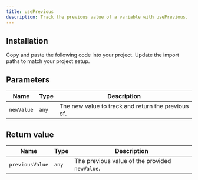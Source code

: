 ---
title: usePrevious
description: Track the previous value of a variable with usePrevious.
---

<ComponentPreview name="demos/hooks/use-previous" />

## Installation

<Steps>
  <Step>Copy and paste the following code into your project.</Step>
  <ComponentSource name="hooks/use-previous" />
  <Step>Update the import paths to match your project setup.</Step>
</Steps>

## Parameters

| Name       | Type  | Description                                        |
| ---------- | ----- | -------------------------------------------------- |
| `newValue` | `any` | The new value to track and return the previous of. |

## Return value

| Name            | Type  | Description                                    |
| --------------- | ----- | ---------------------------------------------- |
| `previousValue` | `any` | The previous value of the provided `newValue`. |
